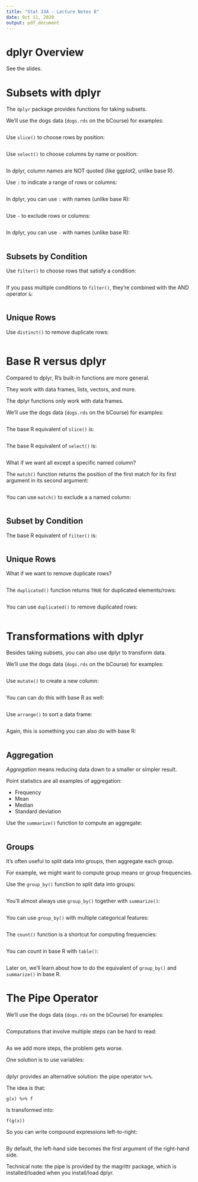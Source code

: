 ```yaml
---
title: "Stat 33A - Lecture Notes 8"
date: Oct 11, 2020
output: pdf_document
---
```



dplyr Overview
==============

See the slides.


Subsets with dplyr
==================

The `dplyr` package provides functions for taking subsets.


We'll use the dogs data (`dogs.rds` on the bCourse) for examples:
```r

```


Use `slice()` to choose rows by position:
```r

```


Use `select()` to choose columns by name or position:
```r

```
In dplyr, column names are NOT quoted (like ggplot2, unlike base R).



Use `:` to indicate a range of rows or columns:
```r

```

In dplyr, you can use `:` with names (unlike base R):
```r

```


Use `-` to exclude rows or columns:
```r

```

In dplyr, you can use `-` with names (unlike base R):
```r

```


Subsets by Condition
--------------------

Use `filter()` to choose rows that satisfy a condition:
```r

```

If you pass multiple conditions to `filter()`, they're combined with the AND
operator `&`:
```r

```


Unique Rows
-----------

Use `distinct()` to remove duplicate rows:
```r

```



Base R versus dplyr
===================

Compared to dplyr, R's built-in functions are more general.

They work with data frames, lists, vectors, and more.

The dplyr functions only work with data frames.


We'll use the dogs data (`dogs.rds` on the bCourse) for examples:
```r

```


The base R equivalent of `slice()` is:
```r

```

The base R equivalent of `select()` is:
```r

```

What if we want all except a specific named column?

The `match()` function returns the position of the first match for its first
argument in its second argument:
```r

```

You can use `match()` to exclude a a named column:
```r

```


Subset by Condition
-------------------

The base R equivalent of `filter()` is:
```r

```


Unique Rows
-----------

What if we want to remove duplicate rows?
```r

```

The `duplicated()` function returns `TRUE` for duplicated elements/rows:
```r

```

You can use `duplicated()` to remove duplicated rows:
```r

```




Transformations with dplyr
==========================

Besides taking subsets, you can also use dplyr to transform data.

We'll use the dogs data (`dogs.rds` on the bCourse) for examples:
```r

```


Use `mutate()` to create a new column:
```r

```

You can can do this with base R as well:
```r

```


Use `arrange()` to sort a data frame:
```r

```

Again, this is something you can also do with base R:
```r

```


Aggregation
-----------

_Aggregation_ means reducing data down to a smaller or simpler result.

Point statistics are all examples of aggregation:

* Frequency
* Mean
* Median
* Standard deviation

Use the `summarize()` function to compute an aggregate:
```r

```


Groups
------

It's often useful to split data into groups, then aggregate each group.

For example, we might want to compute group means or group frequencies.

Use the `group_by()` function to split data into groups:
```r

```

You'll almost always use `group_by()` together with `summarize()`:
```r

```


You can use `group_by()` with multiple categorical features:
```r

```

The `count()` function is a shortcut for computing frequencies:
```r

```

You can count in base R with `table()`:
```r

```

Later on, we'll learn about how to do the equivalent of `group_by()` and
`summarize()` in base R.




The Pipe Operator
=================

We'll use the dogs data (`dogs.rds` on the bCourse) for examples:
```r

```

Computations that involve multiple steps can be hard to read:
```r

```

As we add more steps, the problem gets worse.

One solution is to use variables:
```r

```

dplyr provides an alternative solution: the pipe operator `%>%`.

The idea is that:
```
g(x) %>% f
```
Is transformed into:
```
f(g(x))
```

So you can write compound expressions left-to-right:
```r

```

By default, the left-hand side becomes the first argument of the right-hand
side.


Technical note: the pipe is provided by the magrittr package, which is
installed/loaded when you install/load dplyr.
